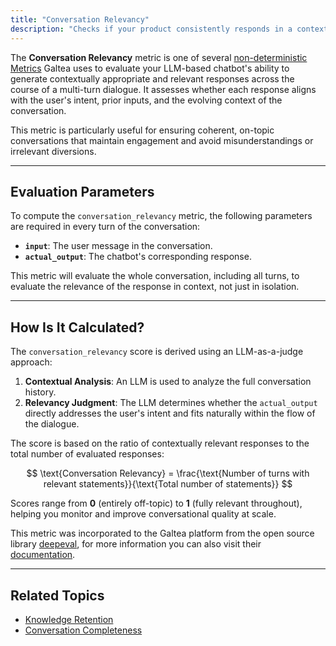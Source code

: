 ```yaml
---
title: "Conversation Relevancy"
description: "Checks if your product consistently responds in a contextually relevant way during a multi-turn conversation."
---
```


The **Conversation Relevancy** metric is one of several [non-deterministic Metrics](/concepts/metric) Galtea uses to evaluate your LLM-based chatbot's ability to generate contextually appropriate and relevant responses across the course of a multi-turn dialogue. It assesses whether each response aligns with the user's intent, prior inputs, and the evolving context of the conversation.

This metric is particularly useful for ensuring coherent, on-topic conversations that maintain engagement and avoid misunderstandings or irrelevant diversions.

---

## Evaluation Parameters

To compute the `conversation_relevancy` metric, the following parameters are required in every turn of the conversation:

- **`input`**: The user message in the conversation.
- **`actual_output`**: The chatbot's corresponding response.

This metric will evaluate the whole conversation, including all turns, to evaluate the relevance of the response in context, not just in isolation.

---

## How Is It Calculated?

The `conversation_relevancy` score is derived using an LLM-as-a-judge approach:

1. **Contextual Analysis**: An LLM is used to analyze the full conversation history.
2. **Relevancy Judgment**: The LLM determines whether the `actual_output` directly addresses the user's intent and fits naturally within the flow of the dialogue.

The score is based on the ratio of contextually relevant responses to the total number of evaluated responses:

$$
\text{Conversation Relevancy} = \frac{\text{Number of turns with relevant statements}}{\text{Total number of statements}}
$$

Scores range from **0** (entirely off-topic) to **1** (fully relevant throughout), helping you monitor and improve conversational quality at scale.

<Note>This metric was incorporated to the Galtea platform from the open source library [deepeval](https://deepeval.com/), for more information you can also visit their [documentation](https://deepeval.com/docs/metrics-conversation-relevancy).</Note>


---

## Related Topics

- [Knowledge Retention](/concepts/metric/knowledge-retention)
- [Conversation Completeness](/concepts/metric/conversation-completeness)